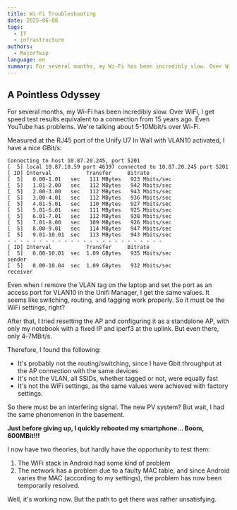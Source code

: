 ```yaml
---
title: Wi-Fi Troubleshooting
date: 2025-06-08
tags:
  - IT
  - infrastructure
authors:
  - MajorTwip
language: en
summary: For several months, my Wi-Fi has been incredibly slow. Over WiFi, I get speed test results equivalent to a connection from 15 years ago. Even YouTube has problems. We're talking about 5-10Mbit/s over Wi-Fi
---
```


## A Pointless Odyssey

For several months, my Wi-Fi has been incredibly slow.
Over WiFi, I get speed test results equivalent to a connection from 15 years ago. Even YouTube has problems. We're talking about 5-10Mbit/s over Wi-Fi.

Measured at the RJ45 port of the Unify U7 In Wall with VLAN10 activated, I have a nice GBit/s:

```
Connecting to host 10.87.20.245, port 5201
[  5] local 10.87.10.59 port 46397 connected to 10.87.20.245 port 5201
[ ID] Interval           Transfer     Bitrate
[  5]   0.00-1.01   sec   111 MBytes   923 Mbits/sec
[  5]   1.01-2.00   sec   112 MBytes   942 Mbits/sec
[  5]   2.00-3.00   sec   112 MBytes   943 Mbits/sec
[  5]   3.00-4.01   sec   112 MBytes   936 Mbits/sec
[  5]   4.01-5.01   sec   110 MBytes   927 Mbits/sec
[  5]   5.01-6.01   sec   111 MBytes   925 Mbits/sec
[  5]   6.01-7.01   sec   112 MBytes   938 Mbits/sec
[  5]   7.01-8.00   sec   109 MBytes   926 Mbits/sec
[  5]   8.00-9.01   sec   114 MBytes   947 Mbits/sec
[  5]   9.01-10.01  sec   113 MBytes   943 Mbits/sec
- - - - - - - - - - - - - - - - - - - - - - - - -
[ ID] Interval           Transfer     Bitrate
[  5]   0.00-10.01  sec  1.09 GBytes   935 Mbits/sec                  sender
[  5]   0.00-10.04  sec  1.09 GBytes   932 Mbits/sec                  receiver
```

Even when I remove the VLAN tag on the laptop and set the port as an access port for VLAN10 in the Unifi Manager, I get the same values.
It seems like switching, routing, and tagging work properly. So it must be the WiFi settings, right?

After that, I tried resetting the AP and configuring it as a standalone AP, with only my notebook with a fixed IP and iperf3 at the uplink. But even there, only 4-7MBit/s.

Therefore, I found the following:

- It's probably not the routing/switching, since I have Gbit throughput at the AP connection with the same devices
- It's not the VLAN, all SSIDs, whether tagged or not, were equally fast
- It's not the WiFi settings, as the same values were achieved with factory settings.

So there must be an interfering signal. The new PV system? But wait, I had the same phenomenon in the basement.

**Just before giving up, I quickly rebooted my smartphone... Boom, 600MBit!!!**

I now have two theories, but hardly have the opportunity to test them:

1. The WiFi stack in Android had some kind of problem
2. The network has a problem due to a faulty MAC table, and since Android varies the MAC (according to my settings), the problem has now been temporarily resolved.

Well, it's working now. But the path to get there was rather unsatisfying.
